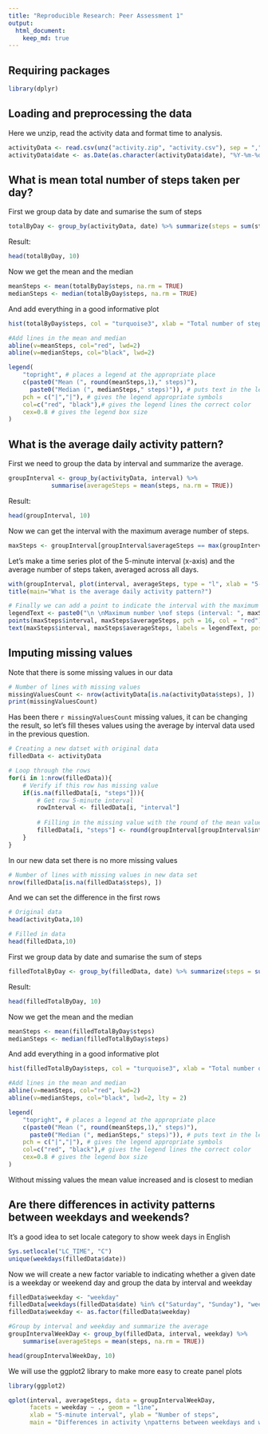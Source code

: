 ```yaml
---
title: "Reproducible Research: Peer Assessment 1"
output: 
  html_document:
    keep_md: true
---
```



## Requiring packages

```r
library(dplyr)
```


## Loading and preprocessing the data

Here we unzip, read the activity data and format time to analysis.

```r
activityData <- read.csv(unz("activity.zip", "activity.csv"), sep = ",")
activityData$date <- as.Date(as.character(activityData$date), "%Y-%m-%d")
```


## What is mean total number of steps taken per day?

First we group data by date and sumarise the sum of steps
```r
totalByDay <- group_by(activityData, date) %>% summarize(steps = sum(steps, na.rm = TRUE))
```

Result:
```r
head(totalByDay, 10)
```

Now we get the mean and the median
```r
meanSteps <- mean(totalByDay$steps, na.rm = TRUE)
medianSteps <- median(totalByDay$steps, na.rm = TRUE)
```

And add everything in a good informative plot
```r
hist(totalByDay$steps, col = "turquoise3", xlab = "Total number of steps", main = "Total number of steps taken each day")

#Add lines in the mean and median
abline(v=meanSteps, col="red", lwd=2)
abline(v=medianSteps, col="black", lwd=2)

legend(
    "topright", # places a legend at the appropriate place
    c(paste0("Mean (", round(meanSteps,1)," steps)"),
      paste0("Median (", medianSteps," steps)")), # puts text in the legend
    pch = c("|","|"), # gives the legend appropriate symbols
    col=c("red", "black"),# gives the legend lines the correct color
    cex=0.8 # gives the legend box size
) 
```



## What is the average daily activity pattern?

First we need to group the data by interval and summarize the average.
```r
groupInterval <- group_by(activityData, interval) %>%
            summarise(averageSteps = mean(steps, na.rm = TRUE))
```

Result:
```r
head(groupInterval, 10)
```

Now we can get the interval with the maximum average number of steps.
```r
maxSteps <- groupInterval[groupInterval$averageSteps == max(groupInterval$averageSteps), ]
```

Let's make a time series plot of the 5-minute interval (x-axis) and the average number of steps taken, averaged across all days.
```r
with(groupInterval, plot(interval, averageSteps, type = "l", xlab = "5-minute interval", ylab = "Average number of steps"))
title(main="What is the average daily activity pattern?")

# Finally we can add a point to indicate the interval with the maximum number of steps
legendText <- paste0("\n \nMaximum number \nof steps (interval: ", maxSteps$interval,")")
points(maxSteps$interval, maxSteps$averageSteps, pch = 16, col = "red")
text(maxSteps$interval, maxSteps$averageSteps, labels = legendText, pos = 4)
```

## Imputing missing values

Note that there is some missing values in our data

```r
# Number of lines with missing values
missingValuesCount <- nrow(activityData[is.na(activityData$steps), ])
print(missingValuesCount)
```

Has been there `r missingValuesCount` missing values, it can be changing the result, so let's
fill theses values using the average by interval data used in the previous question.

```r
# Creating a new datset with original data
filledData <- activityData 

# Loop through the rows
for(i in 1:nrow(filledData)){
    # Verify if this row has missing value
    if(is.na(filledData[i, "steps"])){
        # Get row 5-minute interval
        rowInterval <- filledData[i, "interval"]
        
        # Filling in the missing value with the round of the mean value to this interval
        filledData[i, "steps"] <- round(groupInterval[groupInterval$interval == rowInterval, "averageSteps"], 0)
    }
}
```

In our new data set there is no more missing values

```r
# Number of lines with missing values in new data set
nrow(filledData[is.na(filledData$steps), ])
```

And we can set the difference in the first rows
```r
# Original data
head(activityData,10)

# Filled in data
head(filledData,10)
```

First we group data by date and sumarise the sum of steps
```r
filledTotalByDay <- group_by(filledData, date) %>% summarize(steps = sum(steps))
```

Result:
```r
head(filledTotalByDay, 10)
```

Now we get the mean and the median
```r
meanSteps <- mean(filledTotalByDay$steps)
medianSteps <- median(filledTotalByDay$steps)
```

And add everything in a good informative plot
```r
hist(filledTotalByDay$steps, col = "turquoise3", xlab = "Total number of steps", main = "Total number of steps taken each day")

#Add lines in the mean and median
abline(v=meanSteps, col="red", lwd=2)
abline(v=medianSteps, col="black", lwd=2, lty = 2)

legend(
    "topright", # places a legend at the appropriate place
    c(paste0("Mean (", round(meanSteps,1)," steps)"),
      paste0("Median (", medianSteps," steps)")), # puts text in the legend
    pch = c("|","|"), # gives the legend appropriate symbols
    col=c("red", "black"),# gives the legend lines the correct color
    cex=0.8 # gives the legend box size
) 
```

Without missing values the mean value increased and is closest to median

## Are there differences in activity patterns between weekdays and weekends?

It's a good idea to set locale category to show week days in English
```r
Sys.setlocale("LC_TIME", "C")
unique(weekdays(filledData$date))
```

Now we will create a new factor variable to indicating whether a given date is a weekday or weekend day and group the data by interval and weekday
```r
filledData$weekday <- "weekday"
filledData[weekdays(filledData$date) %in% c("Saturday", "Sunday"), "weekday"] <- "weekend"
filledData$weekday <- as.factor(filledData$weekday)

#Group by interval and weekday and summarize the average
groupIntervalWeekDay <- group_by(filledData, interval, weekday) %>%
    summarise(averageSteps = mean(steps, na.rm = TRUE))

head(groupIntervalWeekDay, 10)
```

We will use the ggplot2 library to make more easy to create panel plots
```r
library(ggplot2)
```

```r
qplot(interval, averageSteps, data = groupIntervalWeekDay,
      facets = weekday ~ ., geom = "line",
      xlab = "5-minute interval", ylab = "Number of steps",
      main = "Differences in activity \npatterns between weekdays and weekends")
```